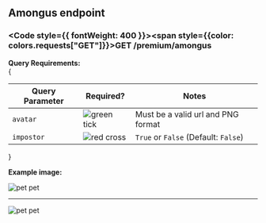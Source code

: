 
## Amongus endpoint

### <Code style={{ fontWeight: 400 }}><span style={{color: colors.requests["GET"]}}>GET</span> /premium/amongus</Code>

**Query Requirements:**<br/>
{

<table className="queryParamTable">
  <thead>
    <tr>
      <th>Query Parameter</th>
      <th>Required?</th>
      <th>Notes</th>
    </tr>
  </thead>
  <tbody>
    <tr>
      <td>
        <Code>avatar</Code>
      </td>
      <td>
        <Image
          loading="lazy"
          style={{ margin: "auto" }}
          src={greenTickIcon}
          alt="green tick"
          width={16}
          height={16}
          quality="100"
        />
      </td>
      <td>Must be a valid url and PNG format</td>
    </tr>
    <tr>
      <td>
        <Code>impostor</Code>
      </td>
      <td>
        <Image
          loading="lazy"
          style={{ margin: "auto" }}
          src={redCrossIcon}
          alt="red cross"
          width={16}
          height={16}
          quality="100"
        />
      </td>
      <td><Code>True</Code> or <Code>False</Code> (Default: <Code>False</Code>)</td>
    </tr>
  </tbody>
</table>
}

**Example image:**

<Image
  loading="lazy"
  src="/images/canvas/amongus2.gif"
  alt="pet pet"
  width={600}
  height={300}
  quality="100"
/>

---

<Image
  loading="lazy"
  src="/images/canvas/amongus.gif"
  alt="pet pet"
  width={600}
  height={300}
  quality="100"
/>
